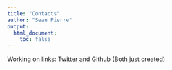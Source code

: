 ```yaml
---
title: "Contacts"
author: "Sean Pierre"
output: 
  html_document:
    toc: false
---
```

Working on links: Twitter and Github (Both just created)